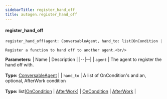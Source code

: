 ```yaml
---
sidebarTitle: register_hand_off
title: autogen.register_hand_off
---
```


<code class="doc-symbol doc-symbol-heading doc-symbol-function"></code>
#### register_hand_off

```python
register_hand_off(agent: ConversableAgent, hand_to: list[OnCondition | AfterWork] | OnCondition | AfterWork) -> 
```

    Register a function to hand off to another agent.<br/>

<b>Parameters:</b>
| Name | Description |
|--|--|
| `agent` | The agent to register the hand off with.<br/><br/>**Type:** [ConversableAgent](/docs/api-reference/autogen/ConversableAgent) |
| `hand_to` | A list of OnCondition's and an, optional, AfterWork condition<br/><br/>**Type:** list[[OnCondition](/docs/api-reference/autogen/OnCondition) \| [AfterWork](/docs/api-reference/autogen/AfterWork)] \| [OnCondition](/docs/api-reference/autogen/OnCondition) \| [AfterWork](/docs/api-reference/autogen/AfterWork) |

<br />